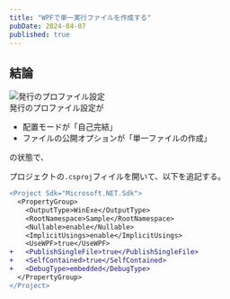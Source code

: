 ```yaml
---
title: "WPFで単一実行ファイルを作成する"
pubDate: 2024-04-07
published: true
---
```


## 結論

![発行のプロファイル設定](/images/blog/2024-04-07-WPF-Single-Binary/img1.png)  
発行のプロファイル設定が
- 配置モードが「自己完結」
- ファイルの公開オプションが「単一ファイルの作成」

の状態で、


プロジェクトの`.csproj`フィイルを開いて、以下を追記する。
```diff
<Project Sdk="Microsoft.NET.Sdk">
  <PropertyGroup>
    <OutputType>WinExe</OutputType>
    <RootNamespace>Sample</RootNamespace>
    <Nullable>enable</Nullable>
    <ImplicitUsings>enable</ImplicitUsings>
    <UseWPF>true</UseWPF>
+   <PublishSingleFile>true</PublishSingleFile>
+   <SelfContained>true</SelfContained>
+   <DebugType>embedded</DebugType>
  </PropertyGroup>
</Project>
```
